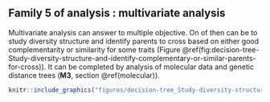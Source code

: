 ## Family 5 of analysis : multivariate analysis {#family-5}

Multivariate analysis can answer to multiple objective.
On of then can be to study diversity structure and identify parents to cross based on either good complementarity or similarity for some traits (Figure \@ref(fig:decision-tree-Study-diversity-structure-and-identify-complementary-or-similar-parents-for-cross)).
It can be completed by analysis of molecular data and genetic distance trees (**M3**, section \@ref(molecular)).


```r
knitr::include_graphics("figures/decision-tree_Study-diversity-structure-and-identify-complementary-or-similar-parents-for-cross.png")
```



